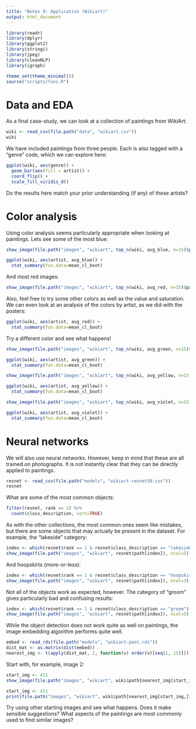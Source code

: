 ---
title: "Notes 9: Application (Wikiart)"
output: html_document
---

```{r, message=FALSE}
library(readr)
library(dplyr)
library(ggplot2)
library(stringi)
library(jpeg)
library(cleanNLP)
library(igraph)

theme_set(theme_minimal())
source("scripts/funs.R")
```

# Data and EDA

As a final case-study, we can look at a collection of paintings from WikiArt:

```{r, message=FALSE}
wiki <- read_csv(file.path("data", "wikiart.csv"))
wiki
```

We have included paintings from three people. Each is also tagged with a "genre" code, which we can
explore here:

```{r, message=FALSE}
ggplot(wiki, aes(genre)) +
  geom_bar(aes(fill = artist)) +
  coord_flip() +
  scale_fill_viridis_d()
```

Do the results here match your prior understanding (if any) of these artists?

# Color analysis

Using color analysis seems particularly appropriate when looking at paintings. Lets see
some of the most blue:

```{r}
show_image(file.path("images", "wikiart", top_n(wiki, avg_blue, n=15)$path), ncol=5)
```


```{r, message=FALSE}
ggplot(wiki, aes(artist, avg_blue)) +
  stat_summary(fun.data=mean_cl_boot)
```

And most red images:

```{r}
show_image(file.path("images", "wikiart", top_n(wiki, avg_red, n=15)$path), ncol=5)
```

Also, feel free to try some other colors as well as the value and saturation. We can even
look at an analysis of the colors by artist, as we did with the posters:

```{r, message=FALSE}
ggplot(wiki, aes(artist, avg_red)) +
  stat_summary(fun.data=mean_cl_boot)
```

Try a different color and see what happens!

```{r}
show_image(file.path("images", "wikiart", top_n(wiki, avg_green, n=15)$path), ncol=5)
```



```{r, message=FALSE}
ggplot(wiki, aes(artist, avg_green)) +
  stat_summary(fun.data=mean_cl_boot)
```

```{r}
show_image(file.path("images", "wikiart", top_n(wiki, avg_yellow, n=15)$path), ncol=5)
```

```{r, message=FALSE}
ggplot(wiki, aes(artist, avg_yellow)) +
  stat_summary(fun.data=mean_cl_boot)
```
```{r}
show_image(file.path("images", "wikiart", top_n(wiki, avg_violet, n=15)$path), ncol=5)
```


```{r, message=FALSE}
ggplot(wiki, aes(artist, avg_violet)) +
  stat_summary(fun.data=mean_cl_boot)
```

# Neural networks

We will also use neural networks. However, keep in mind that these are all trained on photographs.
It is not instantly clear that they can be directly applied to paintings.

```{r, message=FALSE}
resnet <- read_csv(file.path("models", "wikiart-resnet50.csv"))
resnet
```

What are some of the most common objects:

```{r}
filter(resnet, rank == 1) %>%
  count(class_description, sort=TRUE)
```

As with the other collections, the most common ones seem like mistakes, but there are
some objects that may actually be present in the dataset. For example, the "lakeside"
category:

```{r}
index <- which(resnet$rank == 1 & resnet$class_description == "lakeside")
show_image(file.path("images", "wikiart", resnet$path[index]), ncol=5)
```

And hoopskirts (more-or-less):

```{r}
index <- which(resnet$rank == 1 & resnet$class_description == "hoopskirt")
show_image(file.path("images", "wikiart", resnet$path[index]), ncol=3)
```

Not all of the objects work as expected, however. The category of "groom" gives
particularly bad and confusing results:

```{r}
index <- which(resnet$rank == 1 & resnet$class_description == "groom")
show_image(file.path("images", "wikiart", resnet$path[index]), ncol=5)
```

While the object detection does not work quite as well on paintings, the image embedding algorithm
performs quite well. 

```{r}
embed <- read_rds(file.path("models", "wikiart-pool.rds"))
dist_mat <- as.matrix(dist(embed))
nearest_img <- t(apply(dist_mat, 2, function(v) order(v)[seq(1, 15)]))
```

Start with, for example, image 2:

```{r}
start_img <- 411
show_image(file.path("images", "wikiart", wiki$path[nearest_img[start_img,]]), ncol=5)
```
```{r}
start_img <- 411
print(file.path("images", "wikiart", wiki$path[nearest_img[start_img,]]))
```


Try using other starting images and see what happens. Does it make sensible suggestions? What
aspects of the paintings are most commonly used to find similar images?
